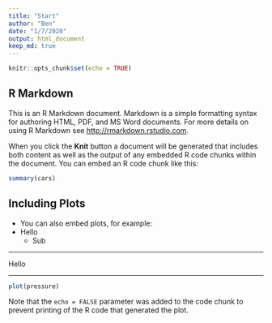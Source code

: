 ```yaml
---
title: "Start"
author: "Ben"
date: "1/7/2020"
output: html_document
keep_md: true
---
```


```r
knitr::opts_chunk$set(echo = TRUE)
```

## R Markdown

This is an R Markdown document. Markdown is a simple formatting syntax for authoring HTML, PDF, and MS Word documents. For more details on using R Markdown see <http://rmarkdown.rstudio.com>.

When you click the **Knit** button a document will be generated that includes both content as well as the output of any embedded R code chunks within the document. You can embed an R code chunk like this:

```r
summary(cars)
```

## Including Plots

* You can also embed plots, for example:
* Hello
  * Sub
  
___  

Hello

___
```r
plot(pressure)
```

Note that the `echo = FALSE` parameter was added to the code chunk to prevent printing of the R code that generated the plot.
